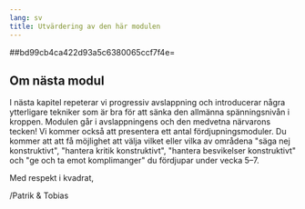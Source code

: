 ```yaml
---
lang: sv
title: Utvärdering av den här modulen
---
```


##bd99cb4ca422d93a5c6380065ccf7f4e=

## Om nästa modul

I nästa kapitel repeterar vi progressiv avslappning och introducerar
några ytterligare tekniker som är bra för att sänka den allmänna
spänningsnivån i kroppen. Modulen går i avslappningens och den medvetna
närvarons tecken! Vi kommer också att presentera ett antal
fördjupningsmoduler. Du kommer att att få möjlighet att välja vilket
eller vilka av områdena \"säga nej konstruktivt\", \"hantera kritik
konstruktivt\", \"hantera besvikelser konstruktivt\" och \"ge och ta
emot komplimanger\" du fördjupar under vecka 5--7. 

Med respekt i kvadrat,

/Patrik & Tobias
